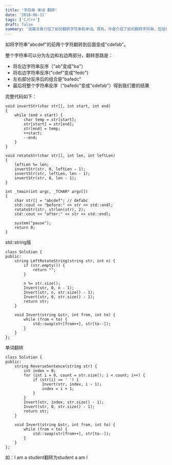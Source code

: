```yaml
---
title: '字符串 单词 翻转'
date: '2018-06-11'
tags: ['C/C++']
draft: false
summary: '这篇文章介绍了如何翻转字符串和单词。首先，作者介绍了如何翻转字符串，包括将字符串分为左右两部分，分别进行反序，然后将整个字符串反序。接着，作者提供了C++和C#两种语言的实现代码。然后，作者介绍了如何翻转单词，包括将每个单词进行反序，然后将整个字符串反序。最后，作者提供了C++语言的实现代码。'
---
```


如将字符串"abcdef"的前两个字符翻转到后面变成"cdefab"。  

整个字符串可以分为左边和右边两部分，翻转思路是：
* 将左边字符串反序（"ab"变成"ba"）
* 将右边字符串反序("cdef"变成"fedc")
* 左右部分反序后的组合是"bafedc"
* 最后将整个字符串反序（"bafedc"变成"cdefab"）得到我们要的结果

完整代码如下：
```
void invertStr(char str[], int start, int end)
{
	while (end > start) {
		char temp = str[start];
		str[start] = str[end];
		str[end] = temp;
		++start;
		--end;
	}
}

void rotateStr(char str[], int len, int leftLen)
{
	leftLen %= len;
	invertStr(str, 0, leftLen - 1);
	invertStr(str, leftLen, len - 1);
	invertStr(str, 0, len - 1);
}

int _tmain(int argc, _TCHAR* argv[])
{
	char str[] = "abcdef"; // defabc
	std::cout << "before:" << str << std::endl;
	rotateStr(str, strlen(str), 2);
	std::cout << "after:" << str << std::endl;

	system("pause");
	return 0;
}

```

std::string版
```
class Solution {
public:
	string LeftRotateString(string str, int n) {
		if (str.empty()) {
			return "";
		}

		n %= str.size();
		Invert(str, 0, n - 1);
		Invert(str, n, str.size() - 1);
		Invert(str, 0, str.size() - 1);
		return str;
	}

	void Invert(string &str, int from, int to) {
		while (from < to) {
			std::swap(str[from++], str[to--]);
		}
	}
};
```

单词翻转
```
class Solution {
public:
	string ReverseSentence(string str) {
		int index = 0;
		for (int i = 0, count = str.size(); i < count; i++) {
			if (str[i] == ' ') {
				Invert(str, index, i - 1);
				index = i + 1;
			}
		}
		Invert(str, index, str.size() - 1);
		Invert(str, 0, str.size() - 1);
		return str;
	}

	void Invert(string &str, int from, int to) {
		while (from < to) {
			std::swap(str[from++], str[to--]);
		}
	}
};
```
如：I am a student翻转为student a am I